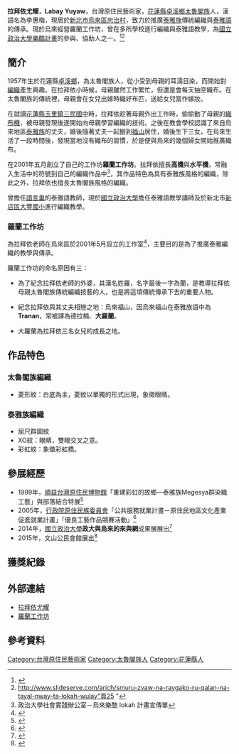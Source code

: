 
{{Infobox person
| 姓名       = 拉拜依尤耀<br />{{lang|tay|Labay Yuyaw}}
| 图像       = [[File:拉拜依老師穿自己織的衣服.jpg|180px]]
| 图像大小   = 
| caption    = 
| 原文名     = 
| 語系       = 
| 本名       = 
| 出生日期   = {{Birth_date_and_age|1957|9|29}}
| 出生地點 = {{TWN}}[[花蓮縣|花蓮縣]][[卓溪鄉|卓溪鄉]]
| 居住地   = {{TWN}}[[新北市|新北市]][[烏來區|烏來區]]
| 失踪情况   = 
| 纪念建筑   = 
| 居住地     = 
| 国籍       = {{ROC}}
| 别名       = 
| 种族       = [[太魯閣族|太魯閣族]]
| 语言       = [[太魯閣語|太魯閣語]]、[[泰雅語|泰雅語]]、[[中文|中文]]
| 教育程度   = 
| 母校       = 
| 职业       = 羅蘭工作室－編織工藝家
| 活跃时期   =
| 知名原因   =
| 知名作品   =
| 宗教信仰   = [[基督教|基督教]]
| module2    = 
| 网站       = <!-- {{URL|https://www.facebook.com/yuyaw.labay}} -->
| 脚注       = 
| 宽度       = 
}}

'''拉拜依尤耀'''，'''Labay  Yuyaw'''，台灣原住民藝術家，[[花蓮縣|花蓮縣]][[卓溪鄉|卓溪鄉]][[太魯閣族|太魯閣族]]人，漢語名為李惠梅，現居於[[新北市|新北市]][[烏來區|烏來區]][[忠治村|忠治村]]，致力於推廣[[泰雅族|泰雅族]]傳統編織與[[泰雅語|泰雅語]]的傳承。現於烏來經營羅蘭工作坊，曾在多所學校進行編織與泰雅語教學，為[[國立政治大學|國立政治大學]][[樂酷計畫|樂酷計畫]]的參與、協助人之一。<ref>{{Cite web |url=http://www.hisp.ntu.edu.tw/teams/nccu |title=存档副本 |access-date=2015-12-22 |archive-date=2019-12-06 |archive-url=https://web.archive.org/web/20191206110906/https://www.hisp.ntu.edu.tw/teams/nccu |dead-url=no }}</ref><ref>http://www.slideserve.com/arich/smuru-zyaw-na-raygako-ru-qalan-na-tayal-nway-ta-lokah-wulay"頁25 {{Wayback|url=http://www.slideserve.com/arich/smuru-zyaw-na-raygako-ru-qalan-na-tayal-nway-ta-lokah-wulay |date=20191207123340 }}"</ref>

==簡介==
1957年生於花蓮縣[[卓溪鄉|卓溪鄉]]，為太魯閣族人，從小受到母親的耳濡目染，而開始對[[編織|編織]]產生興趣。在拉拜依小時候，母親雖然工作繁忙，但還是會每天抽空織布。在太魯閣族的傳統裡，母親會在女兒出嫁時織好布匹，送給女兒當作嫁妝。

在就讀[[花蓮縣|花蓮縣]][[玉里鎮|玉里鎮]][[三民國中|三民國中]]時，拉拜依趁著母親外出工作時，偷偷動了母親的[[織布機|織布機]]，被母親發現後遂開始向母親學習編織的技術。之後在教會學校認識了來自烏來地區[[泰雅族|泰雅族]]的丈夫，婚後隨著丈夫一起搬到[[福山|福山]]居住，婚後生下三女。在烏來生活了一段時間後，發現當地沒有織布的習慣，於是便與烏來的幾個婦女開始推廣織布。

在2001年五月創立了自己的工作坊'''羅蘭工作坊'''。拉拜依擅長'''高機'''與'''水平機'''，常融入生活中的符號到自己的編織作品中<ref>政治大學社會實踐辦公室－烏來樂酷 lokah 計畫宣傳單</ref>，其作品特色為具有泰雅族風格的編織，除此之外，拉拜依也擅長太魯閣族風格的編織。

曾擔任[[語言巢|語言巢]]的泰雅語教師，現於[[國立政治大學|國立政治大學]]擔任泰雅語教學講師及於新北市[[新店區|新店區]][[大豐國小|大豐國小]]進行編織教學。


===羅蘭工作坊===
為拉拜依老師在烏來區於2001年5月設立的工作室<ref>{{cite web |url=http://csr.tw/vat/13681269 |title=存档副本 |accessdate=2015-12-22 |deadurl=yes |archiveurl=https://web.archive.org/web/20151223023734/http://csr.tw/vat/13681269 |archivedate=2015-12-23 }}</ref>，主要目的是為了推廣泰雅編織的教學與傳承。

羅蘭工作坊的命名原因有三：

*為了紀念拉拜依老師的外婆，其漢名姓羅，名字最後一字為蘭，是教導拉拜依母親太魯閣族傳統編織技藝的人，也是將這項傳統傳承下去的重要人物。

*紀念拉拜依與其丈夫相戀之地：烏來福山，因烏來福山在泰雅族語中為'''Tranan'''，常被譯為德拉楠、'''大羅蘭'''。

*大羅蘭為拉拜依三名女兒的成長之地。

==作品特色==

===太魯閣族編織===
*菱形紋：白底為主，菱紋以單獨的形式出現，象徵眼睛。

===泰雅族編織===
*屈尺群圖紋
*XO紋：眼睛，雙眼交叉之意。
*彩虹紋：象徵彩虹橋。

==參展經歷==
*1999年，[[順益台灣原住民博物館|順益台灣原住民博物館]]「重建彩虹的故鄉—泰雅族Megesya群染織工藝」與部落結合特展<ref>{{Cite web |url=http://www.museum.org.tw/022_2_1999.htm |title=存档副本 |access-date=2015-12-25 |archive-date=2020-09-20 |archive-url=https://web.archive.org/web/20200920150443/http://www.museum.org.tw/022_2_1999.htm |dead-url=no }}</ref>
*2005年，[[行政院|行政院]][[原住民族委員會|原住民族委員會]]「公共服務就業計畫－原住民地區文化產業促進就業計畫」「優良工藝作品競賽活動」<ref>{{Cite web |url=http://www.epochtimes.com/b5/5/1/30/n798289.htm |title=存档副本 |access-date=2015-12-25 |archive-date=2019-10-12 |archive-url=https://web.archive.org/web/20191012192449/http://www.epochtimes.com/b5/5/1/30/n798289.htm |dead-url=no }}</ref>
*2014年，[[國立政治大學|國立政治大學]]'''政大與烏來的來與網'''成果展展出<ref>{{Cite web |url=http://titv.ipcf.org.tw/news-6894 |title=存档副本 |access-date=2015-12-22 |archive-date=2019-09-14 |archive-url=https://web.archive.org/web/20190914211340/http://titv.ipcf.org.tw/news-6894 |dead-url=no }}</ref>
*2015年，文山公民會館展出<ref>{{Cite web |url=http://titv.ipcf.org.tw/news-11662 |title=存档副本 |access-date=2015-12-22 |archive-date=2019-09-14 |archive-url=https://web.archive.org/web/20190914211329/http://titv.ipcf.org.tw/news-11662 |dead-url=no }}</ref>

==獲獎紀錄==

==外部連結==
*[https://www.facebook.com/yuyaw.labay 拉拜依尤耀]
*[https://www.facebook.com/labay.yuyaw/ 羅蘭工作坊]
==參考資料==

{{DEFAULTSORT:Monaneng}}
[[Category:台灣原住民藝術家|Category:台灣原住民藝術家]]
[[Category:太魯閣族人|Category:太魯閣族人]]
[[Category:花蓮縣人|Category:花蓮縣人]]